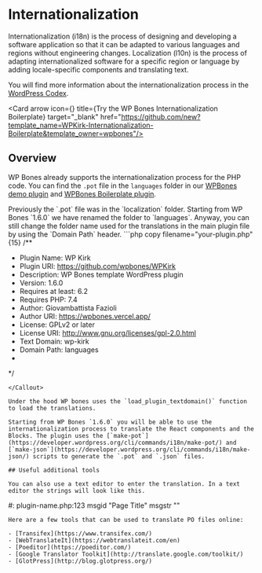 
# Internationalization

Internationalization (i18n) is the process of designing and developing a software application so that it can be adapted to various languages and regions without engineering changes. Localization (l10n) is the process of adapting internationalized software for a specific region or language by adding locale-specific components and translating text.

You will find more information about the internationalization process in the [WordPress Codex](https://developer.wordpress.org/apis/internationalization/).

<Cards num={1}>

<Card arrow icon={<IconBrandGithub />} title={<Group><AnimateBadge />Try the WP Bones Internationalization Boilerplate</Group>} target="_blank" href="https://github.com/new?template_name=WPKirk-Internationalization-Boilerplate&template_owner=wpbones"/>

</Cards>

## Overview

WP Bones already supports the internationalization process for the PHP code. 
You can find the `.pot` file in the `languages` folder in our [WPBones demo plugin](https://github.com/wpbones/WPKirk) and [WPBones Boilerplate plugin](https://github.com/wpbones/WPKirk-Boilerplate).

<Callout type="info">
Previously the `.pot` file was in the `localization` folder. Starting from WP Bones `1.6.0` we have renamed the folder to `languages`.
Anyway, you can still change the folder name used for the translations in the main plugin file by using the `Domain Path` header.
```php copy filename="your-plugin.php" {15}
<?php

/**
 * Plugin Name: WP Kirk
 * Plugin URI: https://github.com/wpbones/WPKirk
 * Description: WP Bones template WordPress plugin
 * Version: 1.6.0
 * Requires at least: 6.2
 * Requires PHP: 7.4
 * Author: Giovambattista Fazioli
 * Author URI: https://wpbones.vercel.app/
 * License: GPLv2 or later
 * License URI: http://www.gnu.org/licenses/gpl-2.0.html
 * Text Domain: wp-kirk
 * Domain Path: languages
 *
 */
```
</Callout>
    
Under the hood WP bones uses the `load_plugin_textdomain()` function to load the translations.

Starting from WP Bones `1.6.0` you will be able to use the internationalization process to translate the React components and the Blocks. The plugin uses the [`make-pot`](https://developer.wordpress.org/cli/commands/i18n/make-pot/) and [`make-json`](https://developer.wordpress.org/cli/commands/i18n/make-json/) scripts to generate the `.pot` and `.json` files.

## Useful additional tools

You can also use a text editor to enter the translation. In a text editor the strings will look like this.

```
#: plugin-name.php:123 
msgid "Page Title" 
msgstr ""
```
Here are a few tools that can be used to translate PO files online:

- [Transifex](https://www.transifex.com/)
- [WebTranslateIt](https://webtranslateit.com/en)
- [Poeditor](https://poeditor.com/)
- [Google Translator Toolkit](http://translate.google.com/toolkit/)
- [GlotPress](http://blog.glotpress.org/)